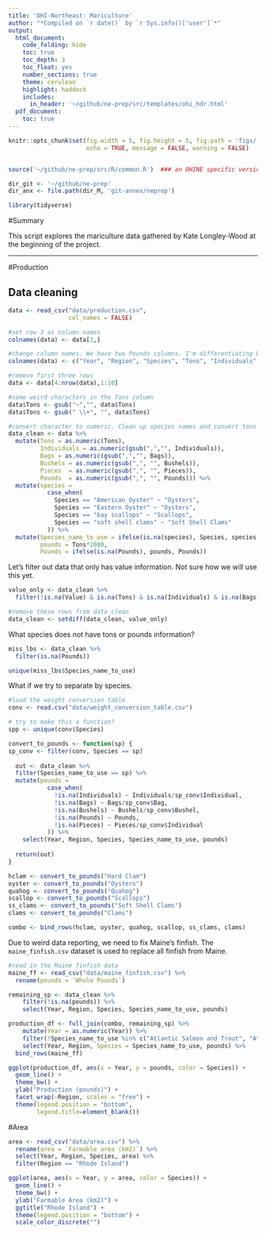 ```yaml
---
title: 'OHI-Northeast: Mariculture'
author: "*Compiled on `r date()` by `r Sys.info()['user']`*"
output: 
  html_document:
    code_folding: hide
    toc: true
    toc_depth: 3
    toc_float: yes
    number_sections: true
    theme: cerulean
    highlight: haddock
    includes: 
      in_header: '~/github/ne-prep/src/templates/ohi_hdr.html'
  pdf_document:
    toc: true
---
```


``` r
knitr::opts_chunk$set(fig.width = 5, fig.height = 5, fig.path = 'figs/',
                      echo = TRUE, message = FALSE, warning = FALSE)


source('~/github/ne-prep/src/R/common.R')  ### an OHINE specific version of common.R

dir_git <- '~/github/ne-prep'
dir_anx <- file.path(dir_M, 'git-annex/neprep')

library(tidyverse)
```

#Summary

This script explores the mariculture data gathered by Kate Longley-Wood at the beginning of the project.

***

#Production

## Data cleaning
```r

data <- read_csv("data/production.csv", 
                 col_names = FALSE)

#set row 3 as column names
colnames(data) <- data[3,]

#change column names. We have two Pounds columns. I'm differentiating by adding a 2 to the second one, and then fix this a couple rows down
colnames(data) <- c("Year", "Region", "Species", "Tons", "Individuals", "Bags", "Bushels", "Pieces", "Pounds", "Value", "Source ID", NA, "Pounds", "Tons conversion")

#remove first three rows
data <- data[4:nrow(data),1:10]

#some weird characters in the Tons column
data$Tons <- gsub("~","", data$Tons)
data$Tons <- gsub(" \\+", "", data$Tons)

#convert character to numeric. Clean up species names and convert tons to pounds
data_clean <- data %>%
  mutate(Tons = as.numeric(Tons),
         Individuals = as.numeric(gsub(",","", Individuals)),
         Bags = as.numeric(gsub(",","", Bags)),
         Bushels = as.numeric(gsub(",", "", Bushels)),
         Pieces  = as.numeric(gsub(",", "", Pieces)),
         Pounds  = as.numeric(gsub(",", "", Pounds))) %>%
  mutate(species = 
           case_when(
             Species == "American Oyster" ~ "Oysters",
             Species == "Eastern Oyster" ~ "Oysters",
             Species == "bay scallops" ~ "Scallops",
             Species == "soft shell clams" ~ "Soft Shell Clams"
           )) %>%
  mutate(Species_name_to_use = ifelse(is.na(species), Species, species),
         pounds = Tons*2000,
         Pounds = ifelse(is.na(Pounds), pounds, Pounds))
```

Let's filter out data that only has value information. Not sure how we will use this yet.

```r

value_only <- data_clean %>%
  filter(!is.na(Value) & is.na(Tons) & is.na(Individuals) & is.na(Bags) & is.na(Bushels) & is.na(Pieces) & is.na(Pounds))

#remove these rows from data_clean
data_clean <- setdiff(data_clean, value_only)
```

What species does not have tons or pounds information?

```r

miss_lbs <- data_clean %>%
  filter(is.na(Pounds))

unique(miss_lbs$Species_name_to_use)
```

What if we try to separate by species.

```r
#load the weight conversion table
conv <- read.csv("data/weight_conversion_table.csv")

# try to make this a function?
spp <- unique(conv$Species)

convert_to_pounds <- function(sp) {
sp_conv <- filter(conv, Species == sp)
  
  out <- data_clean %>%
  filter(Species_name_to_use == sp) %>%
  mutate(pounds = 
           case_when(
             !is.na(Individuals) ~ Individuals/sp_conv$Individual,
             !is.na(Bags) ~ Bags/sp_conv$Bag,
             !is.na(Bushels) ~ Bushels/sp_conv$Bushel,
             !is.na(Pounds) ~ Pounds,
             !is.na(Pieces) ~ Pieces/sp_conv$Individual
           )) %>%
    select(Year, Region, Species, Species_name_to_use, pounds)
  
  return(out)
}

hclam <- convert_to_pounds("Hard Clam")
oyster <- convert_to_pounds("Oysters")
quahog <- convert_to_pounds("Quahog")
scallop <- convert_to_pounds("Scallops")
ss_clams <- convert_to_pounds("Soft Shell Clams")
clams <- convert_to_pounds("Clams")

combo <- bind_rows(hclam, oyster, quahog, scallop, ss_clams, clams)
```

Due to weird data reporting, we need to fix Maine's finfish. The `maine_finfish.csv` dataset is used to replace all finfish from Maine.

```r
#read in the Maine finfish data
maine_ff <- read_csv("data/maine_finfish.csv") %>%
  rename(pounds = `Whole Pounds`)

remaining_sp <- data_clean %>%
    filter(!is.na(pounds)) %>%
    select(Year, Region, Species, Species_name_to_use, pounds) 

production_df <- full_join(combo, remaining_sp) %>%
    mutate(Year = as.numeric(Year)) %>%
    filter(!Species_name_to_use %in% c("Atlantic Salmon and Trout", "Atlantic Salmon", "Shellfish", "Mussels, clams, quahogs, and other shellfish (not including oysters)")) %>%
    select(Year, Region, Species = Species_name_to_use, pounds) %>%
  bind_rows(maine_ff)
```


```r

ggplot(production_df, aes(x = Year, y = pounds, color = Species)) +
  geom_line() +
  theme_bw() +
  ylab("Production (pounds)") +
  facet_wrap(~Region, scales = "free") +
  theme(legend.position = "bottom",
        legend.title=element_blank())
```

#Area

```r

area <- read_csv("data/area.csv") %>%
  rename(area = `Farmable area (km2)`) %>%
  select(Year, Region, Species, area) %>%
  filter(Region == "Rhode Island")

ggplot(area, aes(x = Year, y = area, color = Species)) +
  geom_line() +
  theme_bw() +
  ylab("Farmable Area (km2)") +
  ggtitle("Rhode Island") + 
  theme(legend.position = "bottom") +
  scale_color_discrete("")
```
